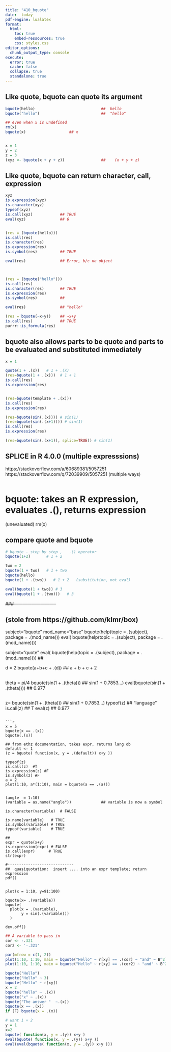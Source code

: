 ```yaml
---
title: "410_bquote"
date:  today 
pdf-engine: lualatex
format:
  html:
    toc: true
    embed-ressources: true
    css: styles.css 
editor_options: 
  chunk_output_type: console
execute: 
  error: true
  cache: false
  collapse: true
  standalone: true
---
```


<!--

For PDF
  pdf:
    toc: false
    toc_depth:  4   
    number-sections: false
    colorlinks: true
    keep_tex:  false
    include-in-header: 
      text: |
        \usepackage[top=.5in, bottom=.5in, left=.5in, right=.5in]{geometry}
        \usepackage{amsmath,amssymb,amstext,amsfonts}
        \usepackage{lipsum}
        \usepackage{setspace}
#format:
#  pdf: 
#    include-in-header: 

-->


<!--  
  USAGE:
  
- quarto preview <file> --to pdf    # (opens in a viewer)
- quarto render %	; zathura         # not quite right cli

- math mode latex,  seems to work if *outside* R chunk
$$
x^2
$$

-->

##    Like quote, bquote can quote its argument
```r
bquote(hello)                             ##  hello
bquote("hello")                           ##  "hello"

## even when x is undefined
rm(x)
bquote(x)                   ## x


x = 1
y = 2
z = 3
(xyz <- bquote(x + y + z))                ##    (x + y + z)
```

##  Like quote, bquote can return character, call, expression 
```r
xyz
is.expression(xyz)
is.character(xyz)
typeof(xyz)
is.call(xyz)            ## TRUE
eval(xyz)               ## 6


(res = (bquote(hello)))
is.call(res)
is.character(res)
is.expression(res)
is.symbol(res)          ## TRUE

eval(res)               ## Error, b/c no object 



(res = (bquote("hello")))
is.call(res)
is.character(res)       ## TRUE
is.expression(res)
is.symbol(res)          ## 

eval(res)               ## "hello"

(res = bquote(~x+y))    ## ~x+y
is.call(res)            ## TRUE 
purrr::is_formula(res)

```

##    bquote also allows parts to be quote and parts to be evaluated and substituted immediately
```r
x = 1

quote(1 + .(x))   # 1 + .(x) 
(res=bquote(1 + .(x)))  # 1 + 1
is.call(res)
is.expression(res)


(res=bquote(template + .(x)))
is.call(res)
is.expression(res)

(res=bquote(sin(.(x)))) # sin(1)
(res=bquote(sin(.(x+1)))) # sin(1)
is.call(res)
is.expression(res)

(res=bquote(sin(.(x+1)), splice=TRUE)) # sin(1)
```
##    SPLICE in R 4.0.0  (multiple expresssions)
https://stackoverflow.com/a/60689381/5057251
https://stackoverflow.com/q/72039909/5057251   (multiple ways)
```r
```   

# bquote:   takes an R expression, evaluates .(), returns expression
(unevaluated)
rm(x)

##    compare quote and bquote
```r

# bquote - step by step ,   .() operator
bquote(1+2)       # 1 + 2

two = 2
bquote(1 + two)   # 1 + two
bquote(hello)
bquote(1 + .(two))   # 1 + 2   (substitution, not eval)

eval(bquote(1 + two)) # 3 
eval(bquote(1 + .(two)))   # 3 

```

###-----------------------------

## (stole from https://github.com/klmr/box)
subject="bquote"
mod_name="base"
bquote(help(topic = .(subject), package = .(mod_name)))
eval( bquote(help(topic = .(subject), package = .(mod_name))))

subject="quote"
eval( bquote(help(topic = .(subject), package = .(mod_name))))
##

d = 2
bquote(a+b+c + .(d))       ## a + b + c + 2

##  
theta = pi/4
bquote(sin(1 + .(theta)))  ## sin(1 + 0.7853...)
eval(bquote(sin(1 + .(theta))))  ## 0.977

##
z= bquote(sin(1 + .(theta)))  ## sin(1 + 0.7853...)
typeof(z)                     ## "language"
is.call(z)                    ## T
eval(z)                       ## 0.977

```   

```r
x = 5 
bquote(x == .(x))
bquote(.(x))

## from ethz documentation, takes expr, returns lang ob
default <- 1
(z = bquote( function(x, y = .(default)) x+y ))

typeof(z)
is.call(z)  #T
is.expression(z) #F 
is.symbol(z) #F
a = 2
plot(1:10, a*(1:10), main = bquote(a == .(a)))


(angle  = 1:10)
(variable = as.name("angle"))             ## variable is now a symbol

is.character(variable)  # FALSE

is.name(variable)   # TRUE
is.symbol(variable) # TRUE
typeof(variable)    # TRUE

##
expr = quote(x+y)
is.expression(expr) # FALSE
is.call(expr)      # TRUE
str(expr)

#-----------------------------
##  quasiquotation:  insert .... into an expr template; return expression
pdf()


plot(x = 1:10, y=91:100)

bquote(x= .(variable))
bquote(
  plot(x = .(variable), 
       y = sin(.(variable)))
  )

dev.off()

```

```r
## A variable to pass in
cor <- -.321
cor2 <- '-.321'

par(mfrow = c(1, 2))
plot(1:10, 1:10, main = bquote("Hello" ~ r[xy] == .(cor) ~ "and" ~ B^2))
plot(1:10, 1:10, main = bquote("Hello" ~ r[xy] == .(cor2) ~ "and" ~ B^2))
```

```r
bquote("Hello")
bquote("Hello" ~ 3)
bquote("Hello" ~ r[xy])
x = 2
bquote("hello" ~ .(x))
bquote("x" ~ .(x))
bquote("The answer "  ~.(x))
bquote(x == .(x))
if (F) bquote(x = .(x))

# want 1 + 2
y = 1
x=2
bquote( function(x, y = .(y)) x+y )
eval(bquote( function(x, y = .(y)) x+y ))
eval(eval(bquote( function(x, y = .(y)) x+y )))
```
